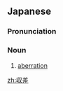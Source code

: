 ==Japanese==
{{ja-kanjitab|yomi=o|しゅう|さ}}

===Pronunciation===
{{ja-pron|yomi=o|しゅうさ}}

===Noun===
{{ja-noun|しゅうさ}}

# [[aberration]]

[[zh:収差]]